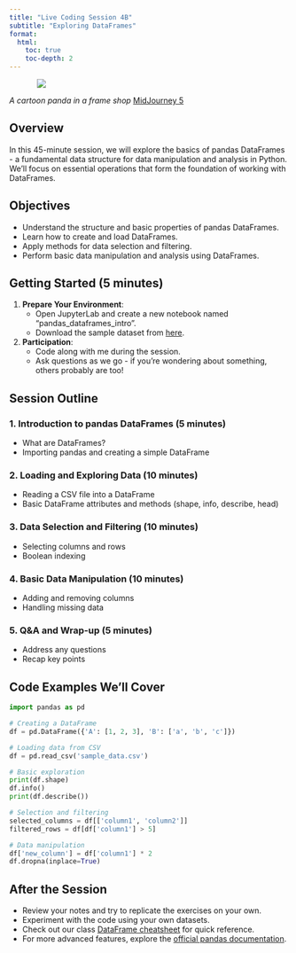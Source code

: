 ```yaml
---
title: "Live Coding Session 4B"
subtitle: "Exploring DataFrames"
format: 
  html:
    toc: true
    toc-depth: 2
---
```


::: {style="width: 80%; margin: auto;"}
![](assets/dataframe.jpeg)
:::

:::{.gray-text .center-text}
*A cartoon panda in a frame shop* [MidJourney 5](https://www.midjourney.com/jobs/f7787b1d-a02e-488c-932e-42a5e6c43a47?index=0)
:::

## Overview

In this 45-minute session, we will explore the basics of pandas DataFrames - a fundamental data structure for data manipulation and analysis in Python. We'll focus on essential operations that form the foundation of working with DataFrames.

## Objectives

- Understand the structure and basic properties of pandas DataFrames.
- Learn how to create and load DataFrames.
- Apply methods for data selection and filtering.
- Perform basic data manipulation and analysis using DataFrames.

## Getting Started (5 minutes)

1. **Prepare Your Environment**:
   - Open JupyterLab and create a new notebook named "pandas_dataframes_intro".
   - Download the sample dataset from [here](link_to_dataset).

2. **Participation**:
   - Code along with me during the session.
   - Ask questions as we go - if you're wondering about something, others probably are too!

## Session Outline

### 1. Introduction to pandas DataFrames (5 minutes)
- What are DataFrames?
- Importing pandas and creating a simple DataFrame

### 2. Loading and Exploring Data (10 minutes)
- Reading a CSV file into a DataFrame
- Basic DataFrame attributes and methods (shape, info, describe, head)

### 3. Data Selection and Filtering (10 minutes)
- Selecting columns and rows
- Boolean indexing

### 4. Basic Data Manipulation (10 minutes)
- Adding and removing columns
- Handling missing data

### 5. Q&A and Wrap-up (5 minutes)
- Address any questions
- Recap key points

## Code Examples We'll Cover

```python
import pandas as pd

# Creating a DataFrame
df = pd.DataFrame({'A': [1, 2, 3], 'B': ['a', 'b', 'c']})

# Loading data from CSV
df = pd.read_csv('sample_data.csv')

# Basic exploration
print(df.shape)
df.info()
print(df.describe())

# Selection and filtering
selected_columns = df[['column1', 'column2']]
filtered_rows = df[df['column1'] > 5]

# Data manipulation
df['new_column'] = df['column1'] * 2
df.dropna(inplace=True)
```

## After the Session

- Review your notes and try to replicate the exercises on your own.
- Experiment with the code using your own datasets.
- Check out our class [DataFrame cheatsheet](../cheatsheets/pandas_dataframes.qmd) for quick reference.
- For more advanced features, explore the [official pandas documentation](https://pandas.pydata.org/docs/).
